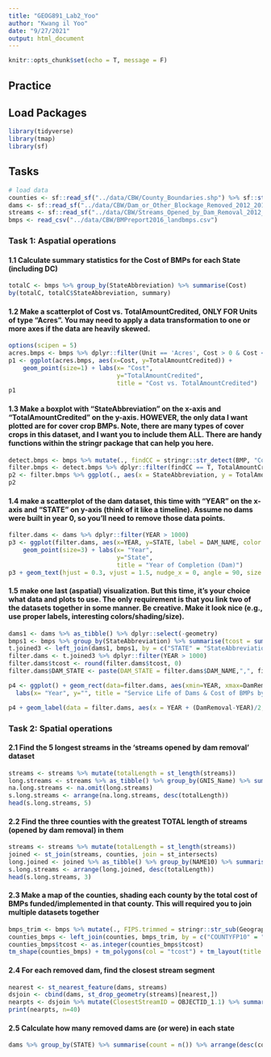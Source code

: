 ---
title: "GEOG891_Lab2_Yoo"
author: "Kwang il Yoo"
date: "9/27/2021"
output: html_document
---

```{r setup, include=FALSE}
knitr::opts_chunk$set(echo = T, message = F)
```

## Practice

## Load Packages

```{r}
library(tidyverse)
library(tmap)
library(sf)
```

## Tasks
```{r}
# load data
counties <- sf::read_sf("../data/CBW/County_Boundaries.shp") %>% sf::st_make_valid()
dams <- sf::read_sf("../data/CBW/Dam_or_Other_Blockage_Removed_2012_2017.shp") %>% sf::st_make_valid()
streams <- sf::read_sf("../data/CBW/Streams_Opened_by_Dam_Removal_2012_2017.shp") %>% sf::st_make_valid()
bmps <- read_csv("../data/CBW/BMPreport2016_landbmps.csv")
```
### Task 1: Aspatial operations
#### 1.1 Calculate summary statistics for the Cost of BMPs for each State (including DC)
```{r}
totalC <- bmps %>% group_by(StateAbbreviation) %>% summarise(Cost)
by(totalC, totalC$StateAbbreviation, summary)

```

#### 1.2 Make a scatterplot of Cost vs. TotalAmountCredited, ONLY FOR Units of type “Acres”. You may need to apply a data transformation to one or more axes if the data are heavily skewed.
```{r}
options(scipen = 5)
acres.bmps <- bmps %>% dplyr::filter(Unit == 'Acres', Cost > 0 & Cost < 100000, TotalAmountCredited > 300 & TotalAmountCredited < 30000)
p1 <- ggplot(acres.bmps, aes(x=Cost, y=TotalAmountCredited)) + 
    geom_point(size=1) + labs(x= "Cost",
                              y="TotalAmountCredited",
                              title = "Cost vs. TotalAmountCredited")
p1
```

#### 1.3 Make a boxplot with “StateAbbreviation” on the x-axis and “TotalAmountCredited” on the y-axis. HOWEVER, the only data I want plotted are for cover crop BMPs. Note, there are many types of cover crops in this dataset, and I want you to include them ALL. There are handy functions within the stringr package that can help you here.
```{r}
detect.bmps <- bmps %>% mutate(., findCC = stringr::str_detect(BMP, "Cover Crop", negate = F))
filter.bmps <- detect.bmps %>% dplyr::filter(findCC == T, TotalAmountCredited > 1 & TotalAmountCredited < 100)
p2 <- filter.bmps %>% ggplot(., aes(x = StateAbbreviation, y = TotalAmountCredited)) + geom_boxplot(aes(fill = StateAbbreviation))
p2
```

#### 1.4 make a scatterplot of the dam dataset, this time with “YEAR” on the x-axis and “STATE” on y-axis (think of it like a timeline). Assume no dams were built in year 0, so you’ll need to remove those data points.
```{r}
filter.dams <- dams %>% dplyr::filter(YEAR > 1000)
p3 <- ggplot(filter.dams, aes(x=YEAR, y=STATE, label = DAM_NAME, color = DAM_NAME)) + 
    geom_point(size=3) + labs(x= "Year",
                              y="State",
                              title = "Year of Completion (Dam)")
p3 + geom_text(hjust = 0.3, vjust = 1.5, nudge_x = 0, angle = 90, size = 3)
```

#### 1.5 make one last (aspatial) visualization. But this time, it’s your choice what data and plots to use. The only requirement is that you link two of the datasets together in some manner. Be creative. Make it look nice (e.g., use proper labels, interesting colors/shading/size).
```{r}
dams1 <- dams %>% as_tibble() %>% dplyr::select(-geometry)
bmps1 <- bmps %>% group_by(StateAbbreviation) %>% summarise(tcost = sum(Cost, na.rm = T))
t.joined3 <- left_join(dams1, bmps1, by = c("STATE" = "StateAbbreviation"))
filter.dams <- t.joined3 %>% dplyr::filter(YEAR > 1000)
filter.dams$tcost <- round(filter.dams$tcost, 0)
filter.dams$DAM_STATE <- paste(DAM_STATE = filter.dams$DAM_NAME,",", filter.dams$STATE, "|| Total Cost of BMP ||")

p4 <- ggplot() + geom_rect(data=filter.dams, aes(xmin=YEAR, xmax=DamRemoval, ymin=DAM_STATE, ymax=DAM_STATE, color=DAM_STATE),size=10) +
  labs(x= "Year", y="", title = "Service Life of Dams & Cost of BMPs by State")

p4 + geom_label(data = filter.dams, aes(x = YEAR + (DamRemoval-YEAR)/2, y = DAM_STATE, label = paste(DamRemoval-YEAR, "Years", "|| $", filter.dams$tcost, "||"))) + theme(legend.position="none") 
```

### Task 2: Spatial operations
#### 2.1 Find the 5 longest streams in the ‘streams opened by dam removal’ dataset
```{r}
streams <- streams %>% mutate(totalLength = st_length(streams))
long.streams <- streams %>% as_tibble() %>% group_by(GNIS_Name) %>% summarise(totalLength = sum(totalLength))
na.long.streams <- na.omit(long.streams)
s.long.streams <- arrange(na.long.streams, desc(totalLength))
head(s.long.streams, 5)
```

#### 2.2 Find the three counties with the greatest TOTAL length of streams (opened by dam removal) in them
```{r}
streams <- streams %>% mutate(totalLength = st_length(streams))
joined <- st_join(streams, counties, join = st_intersects)
long.joined <- joined %>% as_tibble() %>% group_by(NAME10) %>% summarise(totalLength = sum(totalLength))
s.long.streams <- arrange(long.joined, desc(totalLength))
head(s.long.streams, 3)
```

#### 2.3 Make a map of the counties, shading each county by the total cost of BMPs funded/implemented in that county. This will required you to join multiple datasets together
```{r}
bmps_trim <- bmps %>% mutate(., FIPS.trimmed = stringr::str_sub(GeographyName, 3, 5)) %>% group_by(FIPS.trimmed) %>% summarise(tcost = sum(Cost, na.rm = T))
counties_bmps <- left_join(counties, bmps_trim, by = c("COUNTYFP10" = "FIPS.trimmed"))
counties_bmps$tcost <- as.integer(counties_bmps$tcost)
tm_shape(counties_bmps) + tm_polygons(col = "tcost") + tm_layout(title = "Total Cost of BMPs by County",legend.outside = TRUE)

```

#### 2.4 For each removed dam, find the closest stream segment
```{r}
nearest <- st_nearest_feature(dams, streams)
dsjoin <- cbind(dams, st_drop_geometry(streams)[nearest,])
nearpts <- dsjoin %>% mutate(ClosestStreamID = OBJECTID_1.1) %>% summarise(DAM_NAME, ClosestStreamID, geometry, GNIS_Name)
print(nearpts, n=40)
```

#### 2.5 Calculate how many removed dams are (or were) in each state
```{r}
dams %>% group_by(STATE) %>% summarise(count = n()) %>% arrange(desc(count))
```
